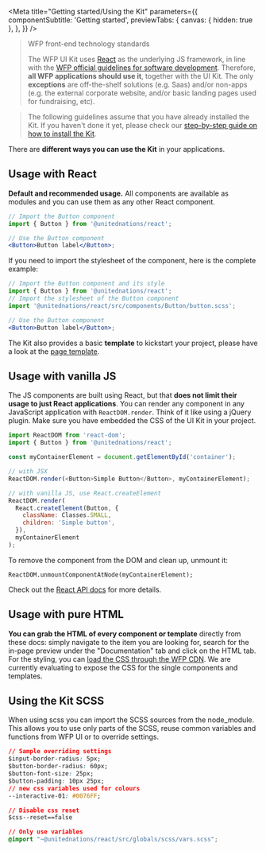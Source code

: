 
<Meta
  title="Getting started/Using the Kit"
  parameters={{
    componentSubtitle: 'Getting started',
    previewTabs: {
      canvas: { hidden: true },
    },
  }}
/>

> WFP front-end technology standards
>
> The WFP UI Kit uses [React](https://reactjs.org/) as the underlying JS framework, in line with the [WFP official guidelines for software development](https://newgo.wfp.org/documents/software-solutions-technology-stack). Therefore, **all WFP applications should use it**, together with the UI Kit. The only **exceptions** are off-the-shelf solutions (e.g. Saas) and/or non-apps (e.g. the external corporate website, and/or basic landing pages used for fundraising, etc).

> The following guidelines assume that you have already installed the Kit. If you haven't done it yet, please check our [step-by-step guide on how to install the Kit](https://uikit.wfp.org/docs/index.html?path=/docs/getting-started-installing-the-kit--page).

There are **different ways you can use the Kit** in your applications.

## Usage with React

**Default and recommended usage.** All components are available as modules and you can use them as any other React component.

```jsx
// Import the Button component
import { Button } from '@unitednations/react';

// Use the Button component
<Button>Button label</Button>;
```

If you need to import the stylesheet of the component, here is the complete example:

```jsx
// Import the Button component and its style
import { Button } from '@unitednations/react';
// Import the stylesheet of the Button component
import '@unitednations/react/src/components/Button/button.scss';

// Use the Button component
<Button>Button label</Button>;
```

The Kit also provides a basic **template** to kickstart your project, please have a look at the [page template](https://uikit.wfp.org/docs/index.html?path=/docs/templates-application-page--default).

## Usage with vanilla JS

The JS components are built using React, but that **does not limit their usage
to just React applications**. You can render any component in any JavaScript
application with `ReactDOM.render`. Think of it like using a jQuery plugin.
Make sure you have embedded the CSS of the UI Kit in your project.

```js
import ReactDOM from 'react-dom';
import { Button } from '@unitednations/react';

const myContainerElement = document.getElementById('container');

// with JSX
ReactDOM.render(<Button>Simple Button</Button>, myContainerElement);

// with vanilla JS, use React.createElement
ReactDOM.render(
  React.createElement(Button, {
    className: Classes.SMALL,
    children: 'Simple button',
  }),
  myContainerElement
);
```

To remove the component from the DOM and clean up, unmount it:

```
ReactDOM.unmountComponentAtNode(myContainerElement);
```

Check out the [React API docs](https://reactjs.org/docs/react-api.html) for more details.

## Usage with pure HTML

**You can grab the HTML of every component or template** directly from these docs: simply navigate to the item you are looking for, search for the in-page preview under the "Documentation" tab and click on the HTML tab. For the styling, you can [load the CSS through the WFP CDN](https://uikit.wfp.org/docs/index.html?path=/docs/getting-started-installing-the-kit--page#3-load-the-css). We are currently evaluating to expose the CSS for the single components and templates.

## Using the Kit SCSS

When using scss you can import the SCSS sources from the node_module.
This allows you to use only parts of the SCSS, reuse common variables
and functions from WFP UI or to override settings.

```css
// Sample overriding settings
$input-border-radius: 5px;
$button-border-radius: 60px;
$button-font-size: 25px;
$button-padding: 10px 25px;
// new css variables used for colours
--interactive-01: #0076FF;

// Disable css reset
$css--reset==false

// Only use variables
@import "~@unitednations/react/src/globals/scss/vars.scss";
```
